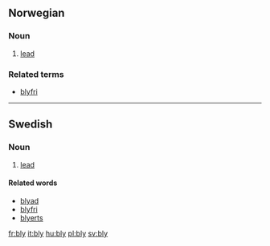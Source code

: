 ==Norwegian==
===Noun===
# [[lead]]
===Related terms===
* [[blyfri]]

----
==Swedish==
===Noun===

# [[lead]]

====Related words====
*[[blyad]]
*[[blyfri]]
*[[blyerts]]

[[fr:bly]]
[[it:bly]]
[[hu:bly]]
[[pl:bly]]
[[sv:bly]]
